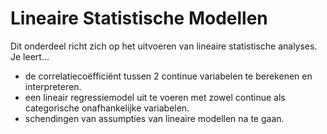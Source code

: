 # Lineaire Statistische Modellen

Dit onderdeel richt zich op het uitvoeren van lineaire statistische analyses. Je leert...

-   de correlatiecoëfficiënt tussen 2 continue variabelen te berekenen en interpreteren.
-   een lineair regressiemodel uit te voeren met zowel continue als categorische onafhankelijke variabelen.
-   schendingen van assumpties van lineaire modellen na te gaan.
